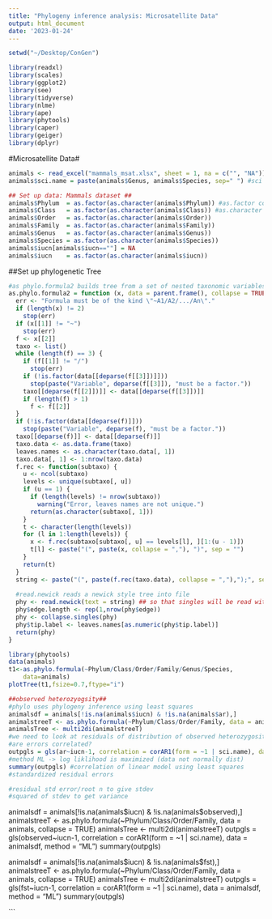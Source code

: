 ```yaml
---
title: "Phylogeny inference analysis: Microsatellite Data"
output: html_document
date: '2023-01-24'
---
```


```r

setwd("~/Desktop/ConGen")

library(readxl)
library(scales)
library(ggplot2)
library(see)
library(tidyverse)
library(nlme)
library(ape)
library(phytools)
library(caper)
library(geiger)
library(dplyr)

```

#Microsatellite Data#
```r

animals <- read_excel("mammals_msat.xlsx", sheet = 1, na = c("", "NA"))
animals$sci.name = paste(animals$Genus, animals$Species, sep=" ") #sci name

## Set up data: Mammals dataset ##
animals$Phylum  = as.factor(as.character(animals$Phylum)) #as.factor converts to signify levels 
animals$Class   = as.factor(as.character(animals$Class)) #as.character converts object with letters
animals$Order   = as.factor(as.character(animals$Order))
animals$Family  = as.factor(as.character(animals$Family))
animals$Genus   = as.factor(as.character(animals$Genus))
animals$Species = as.factor(as.character(animals$Species))
animals$iucn[animals$iucn==""] = NA
animals$iucn    = as.factor(as.character(animals$iucn))

```

##Set up phylogenetic Tree
```r
#as phylo.formula2 builds tree from a set of nested taxonomic variables
as.phylo.formula2 = function (x, data = parent.frame(), collapse = TRUE){ 
  err <- "Formula must be of the kind \"~A1/A2/.../An\"."
  if (length(x) != 2) 
    stop(err)
  if (x[[1]] != "~") 
    stop(err)
  f <- x[[2]]
  taxo <- list()
  while (length(f) == 3) {
    if (f[[1]] != "/") 
      stop(err)
    if (!is.factor(data[[deparse(f[[3]])]])) 
      stop(paste("Variable", deparse(f[[3]]), "must be a factor."))
    taxo[[deparse(f[[2]])]] <- data[[deparse(f[[3]])]]
    if (length(f) > 1) 
      f <- f[[2]]
  }
  if (!is.factor(data[[deparse(f)]])) 
    stop(paste("Variable", deparse(f), "must be a factor."))
  taxo[[deparse(f)]] <- data[[deparse(f)]]
  taxo.data <- as.data.frame(taxo)
  leaves.names <- as.character(taxo.data[, 1])
  taxo.data[, 1] <- 1:nrow(taxo.data)
  f.rec <- function(subtaxo) {
    u <- ncol(subtaxo)
    levels <- unique(subtaxo[, u])
    if (u == 1) {
      if (length(levels) != nrow(subtaxo)) 
        warning("Error, leaves names are not unique.")
      return(as.character(subtaxo[, 1]))
    }
    t <- character(length(levels))
    for (l in 1:length(levels)) {
      x <- f.rec(subtaxo[subtaxo[, u] == levels[l], ][1:(u - 1)])
      t[l] <- paste("(", paste(x, collapse = ","), ")", sep = "")
    }
    return(t)
  }
  string <- paste("(", paste(f.rec(taxo.data), collapse = ","),");", sep = "")
  
  #read.newick reads a newick style tree into file 
  phy <- read.newick(text = string) ## so that singles will be read without error
  phy$edge.length <- rep(1,nrow(phy$edge))
  phy <- collapse.singles(phy)
  phy$tip.label <- leaves.names[as.numeric(phy$tip.label)]
  return(phy)
}

library(phytools)
data(animals)
t1<-as.phylo.formula(~Phylum/Class/Order/Family/Genus/Species, 
    data=animals)
plotTree(t1,fsize=0.7,ftype="i")
```

```r
##observed heterozyogsity## 
#phylo uses phylogeny inference using least squares 
animalsdf = animals[!is.na(animals$iucn) & !is.na(animals$ar),]
animalstreeT <- as.phylo.formula(~Phylum/Class/Order/Family, data = animals, collapse = TRUE) 
animalsTree <- multi2di(animalstreeT)
#we need to look at residuals of distribution of observed heterozygosity from taxonomy to see correlation from shared ancestry
#are errors correlated? 
outpgls = gls(ar~iucn-1, correlation = corAR1(form = ~1 | sci.name), data = animalsdf, method = "ML")
#method ML -> log liklihood is maximized (data not normally dist)
summary(outpgls) #correlation of linear model using least squares 
#standardized residual errors

#residual std error/root n to give stdev 
#squared of stdev to get variance

```

animalsdf = animals[!is.na(animals$iucn) & !is.na(animals$observed),]
animalstreeT <- as.phylo.formula(~Phylum/Class/Order/Family, data = animals, collapse = TRUE) 
animalsTree <- multi2di(animalstreeT)
outpgls = gls(observed~iucn-1, correlation = corAR1(form = ~1 | sci.name), data = animalsdf, method = "ML")
summary(outpgls)

animalsdf = animals[!is.na(animals$iucn) & !is.na(animals$fst),]
animalstreeT <- as.phylo.formula(~Phylum/Class/Order/Family, data = animals, collapse = TRUE) 
animalsTree <- multi2di(animalstreeT)
outpgls = gls(fst~iucn-1, correlation = corAR1(form = ~1 | sci.name), data = animalsdf, method = "ML")
summary(outpgls)


```

